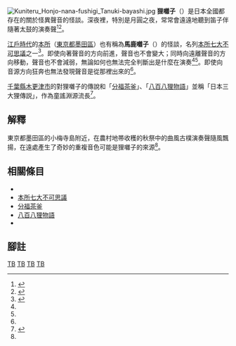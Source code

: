 [[File:Kuniteru_Honjo-nana-fushigi_Tanuki-bayashi.jpg|right]]
''' 狸囃子'''（{{jpn|j=狸囃子|kn=たぬきばやし|rm=Tanuki Bayashi}}）是日本全國都存在的關於怪異聲音的怪談。深夜裡，特別是月圓之夜，常常會遠遠地聽到笛子伴隨著太鼓的演奏聲<ref>{{Cite book<!--|和書-->|author=鈴木桃野|editor={{link-ja|柴田宵曲|柴田宵曲}}編|year=2008|title=奇談異聞辭典|publisher= [[筑摩書房|筑摩書房]]|series={{tsl|ja|ちくま学芸文庫|}}|isbn=978-4-480-09162-8|pages=528-529 頁|chapter=反古のうらがき}}</ref><ref name="kasshi">{{Cite book<!--|和書-->|author=[[松浦清|松浦靜山]]|title=奇談異聞辭典|pages=529-530頁|chapter={{link-ja|甲子夜話|甲子夜話}}}}</ref>。

[[江戶時代|江戶時代]]的[[本所_(墨田區)|本所]]（[[東京都|東京都]][[墨田區|墨田區]]）也有稱為'''馬鹿囃子'''（{{lang-ja|'''ばかばやし'''}}）的怪談，名列[[本所七大不可思議|本所七大不可思議]]之一<ref name="masao">{{Cite book<!--|和書-->|author=岡崎柾男|title=両國・錦糸町むかし話母が子に語る|year=1983|publisher=下町タイムス社|isbn=978-4-7874 -9015-5|pages=24-27 頁}}</ref>。即使向著聲音的方向前進，聲音也不會變大；同時向遠離聲音的方向移動，聲音也不會減弱，無論如何也無法完全判斷出是什麼在演奏<ref name="kasshi" /><ref name="masao" />。即使向音源方向狂奔也無法發現聲音是從那裡出來的<ref name="masao" />。

[[千葉縣|千葉縣]][[木更津市|木更津市]]的{{link-ja|證誠寺 (木更津市)|證誠寺 (木更津市)|證誠寺}}對狸囃子的傳說和「[[分福茶釜|分福茶釜]]」、「[[隱神刑部|八百八狸物語]]」並稱「日本三大狸傳説」，作為童謠淵源流長<ref>{{Cite web|url=http://www.worldfolksong.com/songbook/japan/shojoji.htm|title=証城寺の狸囃子|work=|publisher=[http://www.worldfolksong.com/ 世界の民謡・童謡]|accessdate=2015-08-01|language=ja|archive-date=2020-11-30|archive-url=https://web.archive.org/web/20201130123415/http://www.worldfolksong.com/songbook/japan/shojoji.htm|dead-url=no}}</ref>。

== 解釋 ==
東京都墨田區的小梅寺島附近，在農村地帯收穫的秋祭中的曲風古樸演奏聲隨風飄揚，在遠處產生了奇妙的重複音色可能是狸囃子的來源<ref name="masao" />。

== 相關條目 ==
* {{link-ja|囃子|囃子}}
* [[本所七大不可思議|本所七大不可思議]]
* [[分福茶釜|分福茶釜]]
* [[隱神刑部|八百八狸物語]]
* {{link-ja|証城寺的狸囃子|証城寺の狸囃子}}

== 腳註 ==
<references/>

[[Category:日本傳說|TB]]
[[Category:本所七大不可思議|TB]]
[[Category:千葉縣的妖怪|TB]]
[[Category:化狸|TB]]